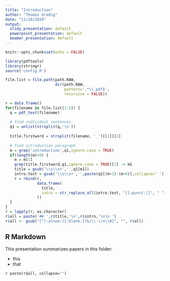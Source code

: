 ```yaml
---
title: "Introduction"
author: "Thomas Gredig"
date: "11/28/2019"
output:
  slidy_presentation: default
  powerpoint_presentation: default
  beamer_presentation: default
---
```


```r
knitr::opts_chunk$set(echo = FALSE)

library(pdftools)
library(stringr)
source('config.R')

file.list = file.path(path.RAW,
                      dir(path.RAW, 
                          pattern='.*\\.pdf$', 
                          recursive = FALSE))

r = data.frame()
for(filename in file.list[1:5]) {
  q = pdf_text(filename)
  
  # find individual sentences
  q1 = unlist(strsplit(q,'\n'))
  
  title.firstword = strsplit(filename, '_')[[1]][2]
  
  # find introduction paragraph
  m = grep('introduction',q1,ignore.case = TRUE)
  if(length(m)>0) {
    m = m[1]
    grep(title.firstword,q1,ignore.case = TRUE)[1] -> m1
    title = gsub('\\s\\s+','',q1[m1])
    intro.text = gsub('\\s\\s+','',paste(q1[(m+1):(m+8)],collapse=' '))
    r = rbind(r,
              data.frame(
                title,
                intro = str_replace_all(intro.text, "[[:punct:]]", " ")
              ))
  }
}
r = lapply(r, as.character)
r$all = paste('## ',r$title,'\n',r$intro,'\n\n ')
r$all <- gsub("[^[:alnum:][:blank:]?&/\\-\\n\\#]", "", r$all)
```

## R Markdown

This presentation summarizes papers in this folder:

* this
* that

`r paste(r$all, collapse='')`



